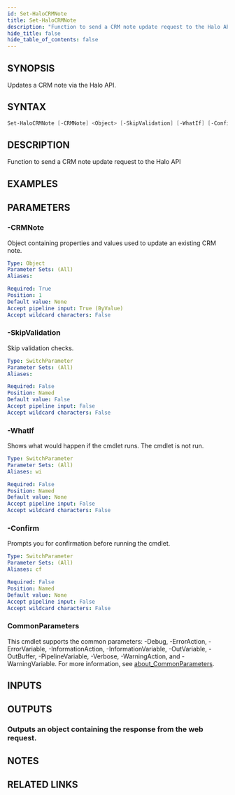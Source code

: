 ```yaml
---
id: Set-HaloCRMNote
title: Set-HaloCRMNote
description: "Function to send a CRM note update request to the Halo API"
hide_title: false
hide_table_of_contents: false
---
```


## SYNOPSIS

Updates a CRM note via the Halo API.

## SYNTAX

```powershell
Set-HaloCRMNote [-CRMNote] <Object> [-SkipValidation] [-WhatIf] [-Confirm] [<CommonParameters>]
```

## DESCRIPTION

Function to send a CRM note update request to the Halo API

## EXAMPLES

## PARAMETERS

### -CRMNote

Object containing properties and values used to update an existing CRM note.

```yaml
Type: Object
Parameter Sets: (All)
Aliases:

Required: True
Position: 1
Default value: None
Accept pipeline input: True (ByValue)
Accept wildcard characters: False
```

### -SkipValidation

Skip validation checks.

```yaml
Type: SwitchParameter
Parameter Sets: (All)
Aliases:

Required: False
Position: Named
Default value: False
Accept pipeline input: False
Accept wildcard characters: False
```

### -WhatIf

Shows what would happen if the cmdlet runs.
The cmdlet is not run.

```yaml
Type: SwitchParameter
Parameter Sets: (All)
Aliases: wi

Required: False
Position: Named
Default value: None
Accept pipeline input: False
Accept wildcard characters: False
```

### -Confirm

Prompts you for confirmation before running the cmdlet.

```yaml
Type: SwitchParameter
Parameter Sets: (All)
Aliases: cf

Required: False
Position: Named
Default value: None
Accept pipeline input: False
Accept wildcard characters: False
```

### CommonParameters

This cmdlet supports the common parameters: -Debug, -ErrorAction, -ErrorVariable, -InformationAction, -InformationVariable, -OutVariable, -OutBuffer, -PipelineVariable, -Verbose, -WarningAction, and -WarningVariable. For more information, see [about_CommonParameters](http://go.microsoft.com/fwlink/?LinkID=113216).

## INPUTS

## OUTPUTS

### Outputs an object containing the response from the web request.

## NOTES

## RELATED LINKS
